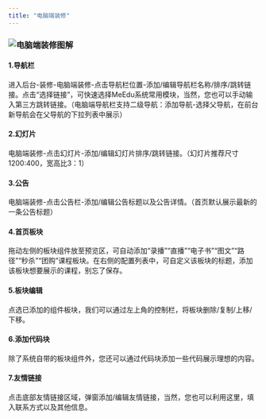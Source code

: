 ```yaml
---
title: "电脑端装修"
---
```


### ![电脑端装修图解](https://minio.meedu.vip/meedu-faq/images/b01a0e23da718a08989311b8b2dfb069/rjUA16OrcIVY8oTZUY0Zucm6UqQUNakp.png)


#### 1.导航栏
进入后台-装修-电脑端装修-点击导航栏位置-添加/编辑导航栏名称/排序/跳转链接。点击“选择链接”，可快速选择MeEdu系统常用模块，当然，您也可以手动输入第三方跳转链接。（电脑端导航栏支持二级导航：添加导航-选择父导航，在前台新导航会在父导航的下拉列表中展示）

#### 

#### 2.幻灯片
电脑端装修-点击幻灯片-添加/编辑幻灯片排序/跳转链接。（幻灯片推荐尺寸1200:400，宽高比3：1）

#### 

#### 3.公告
电脑端装修-点击公告栏-添加/编辑公告标题以及公告详情。（首页默认展示最新的一条公告标题）


#### 4.首页板块
拖动左侧的板块组件放至预览区，可自动添加“录播”“直播”“电子书”“图文”“路径”“秒杀”“团购”课程板块。在右侧的配置列表中，可自定义该板块的标题，添加该板块想要展示的课程，别忘了保存。


#### 5.板块编辑
点选已添加的组件板块，我们可以通过左上角的控制栏，将板块删除/复制/上移/下移。


#### 6.添加代码块
除了系统自带的板块组件外，您还可以通过代码块添加一些代码展示理想的内容。

#### 

#### 7.友情链接
点击底部友情链接区域，弹窗添加/编辑友情链接，当然，您也可以利用这里，填入联系方式以及其他信息。